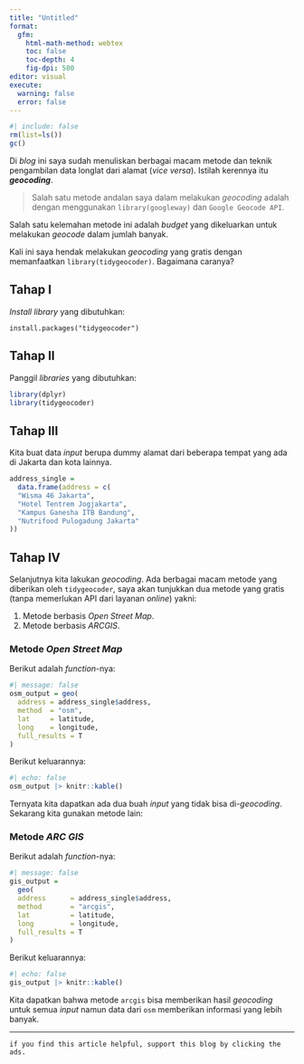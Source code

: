 ```yaml
---
title: "Untitled"
format: 
  gfm:
    html-math-method: webtex
    toc: false
    toc-depth: 4
    fig-dpi: 500
editor: visual
execute:
  warning: false
  error: false
---
```


```r
#| include: false
rm(list=ls())
gc()
```

Di _blog_ ini saya sudah menuliskan berbagai macam metode dan teknik pengambilan data longlat dari alamat (_vice versa_). Istilah kerennya itu ___geocoding___. 

> Salah satu metode andalan saya dalam melakukan _geocoding_ adalah dengan menggunakan `library(googleway)` dan `Google Geocode API`. 

Salah satu kelemahan metode ini adalah _budget_ yang dikeluarkan untuk melakukan _geocode_ dalam jumlah banyak. 

Kali ini saya hendak melakukan _geocoding_ yang gratis dengan memanfaatkan `library(tidygeocoder)`. Bagaimana caranya?

## Tahap I

_Install_ _library_ yang dibutuhkan:

```
install.packages("tidygeocoder")
```

## Tahap II

Panggil _libraries_ yang dibutuhkan:

```r
library(dplyr)
library(tidygeocoder)
```

## Tahap III

Kita buat data _input_ berupa dummy alamat dari beberapa tempat yang ada di Jakarta dan kota lainnya.

```r
address_single = 
  data.frame(address = c(
  "Wisma 46 Jakarta",
  "Hotel Tentrem Jogjakarta",
  "Kampus Ganesha ITB Bandung",
  "Nutrifood Pulogadung Jakarta"
))
```


## Tahap IV

Selanjutnya kita lakukan _geocoding_. Ada berbagai macam metode yang diberikan oleh `tidygeocoder`, saya akan tunjukkan dua metode yang gratis (tanpa memerlukan API dari layanan _online_) yakni:

1. Metode berbasis _Open Street Map_.
1. Metode berbasis _ARCGIS_.

### Metode _Open Street Map_

Berikut adalah _function_-nya:

```r
#| message: false
osm_output = geo(
  address = address_single$address, 
  method  = "osm",
  lat     = latitude, 
  long    = longitude, 
  full_results = T
)
```

Berikut keluarannya:

```r
#| echo: false
osm_output |> knitr::kable()
```

Ternyata kita dapatkan ada dua buah _input_ yang tidak bisa di-_geocoding_. Sekarang kita gunakan metode lain:

### Metode _ARC GIS_

Berikut adalah _function_-nya:

```r
#| message: false
gis_output = 
  geo(
  address      = address_single$address, 
  method       = "arcgis",
  lat          = latitude, 
  long         = longitude, 
  full_results = T
)
```

Berikut keluarannya:

```r
#| echo: false
gis_output |> knitr::kable()
```


Kita dapatkan bahwa metode `arcgis` bisa memberikan hasil _geocoding_ untuk semua _input_ namun data dari `osm` memberikan informasi yang lebih banyak.

---

`if you find this article helpful, support this blog by clicking the ads.`
